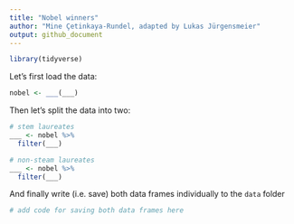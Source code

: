 ```yaml
---
title: "Nobel winners"
author: "Mine Çetinkaya-Rundel, adapted by Lukas Jürgensmeier"
output: github_document
---
```


```r
library(tidyverse)
```

Let's first load the data:

```r
nobel <- ___(___)
```

Then let's split the data into two:

```r
# stem laureates
___ <- nobel %>%
  filter(___)

# non-steam laureates
___ <- nobel %>%
  filter(___)
```

And finally write (i.e. save) both data frames individually to the `data` folder

```r
# add code for saving both data frames here
```
